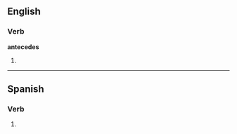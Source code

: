 ==English==

===Verb===
'''antecedes'''

# {{third-person singular of|[[antecede]]}}

----

==Spanish==

===Verb===
{{es-verb-form|anteceder}}

# {{es-verb form of|ending=er|mood=indicative|tense=present|pers=2|formal=no|number=singular|[[anteceder]]}}